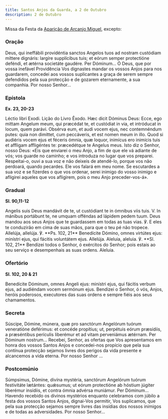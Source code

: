 ```yaml
---
title: Santos Anjos da Guarda, a 2 de Outubro
description: 2 de Outubro
---
```


Missa da Festa da [Aparição de Arcanjo Miguel](/missal/santos/05-08), excepto:

### Oração

<div class="side-by-side not-content">
  <span>
    Deus, qui ineffábili providéntia sanctos Angelos tuos ad nostram custódiam míttere dignáris:
    largíre supplícibus tuis; et eórum semper protectióne deféndi, et ætérna societáte gaudére. Per
    Dóminum...
  </span>
  <span>
    Ó Deus, que por vossa inefável Providência Vos dignastes mandar os vossos Anjos para nos
    guardarem, concedei aos vossos suplicantes a graça de serem sempre defendidos pela sua protecção
    e de gozarem eternamente, a sua companhia. Por nosso Senhor...
  </span>
</div>

### Epístola

**Ex. 23, 20-23**

<div class="side-by-side not-content">
  <span>Léctio libri Exodi.</span>
  <span>Lição do Livro Êxodo.</span>
  <span>
    Hæc dicit Dóminus Deus: Ecce, ego mittam Angelum meum, qui præcédat te, et custódiat in via, et
    intróducat in locum, quem parávi. Obsérva eum, et audi vocem ejus, nec contemnéndum putes: quia
    non dimíttet, cum peccáveris, et est nomen meum in illo. Quod si audiéris vocem ejus et féceris
    ómnia, quæ loquor, inimícus ero inimícis tuis et affligam affligéntes te: præcedétque te Angelus
    meus.
  </span>
  <span>
    Isto diz o Senhor, nosso Deus: «Eis que enviarei o meu Anjo, a fim de que ele vá adiante de vós;
    vos guarde no caminho; e vos introduza no lugar que vos preparei. Respeitai-o, ouvi a sua voz e
    não deixeis de atendê-lo, porque vos não perdoará, quando pecardes. Ele vos falará em meu nome.
    Se escutardes a sua voz e se fizerdes o que vos ordenar, serei inimigo do vosso inimigo e
    afligirei aqueles que vos afligirem, pois o meu Anjo preceder-vos-á».
  </span>
</div>

### Gradual

**Sl. 90,11-12**

<div class="side-by-side not-content">
  <span>
    Angelis suis Deus mandávit de te, ut custódiant te in ómnibus viis tuis. V. In mánibus portábunt
    te, ne umquam offéndas ad lápidem pedem tuum.
  </span>
  <span>
    Deus mandou aos seus Anjos que te guardassem em todas as tuas vias. ℣. E eles te conduzirão em
    cima de suas mãos, para que o teu pé não tropece.
  </span>
  <span>
    Allelúja, allelúja. ℣. **Ps. 102, 21** Benedícite Dómino, omnes virtútes ejus: minístri ejus,
    qui fácitis voluntátem ejus. Allelúja.
  </span>
  <span>
    Aleluia, aleluia. ℣. **Sl. 102, 21** Bendizei todos o Senhor, ó exércitos do Senhor; pois estais
    ao seu serviço e desempenhais as suas ordens. Aleluia.
  </span>
</div>

### Ofertório

**Sl. 102, 20 & 21**

<div class="side-by-side not-content">
  <span>
    Benedícite Dóminum, omnes Angeli ejus: minístri ejus, qui fácitis verbum ejus, ad audiéndam
    vocem sermónum ejus.
  </span>
  <span>
    Bendizei o Senhor, ó vós, Anjos, heróis poderosos, executores das suas ordens e sempre fiéis aos
    seus chamamentos.
  </span>
</div>

### Secreta

<div class="side-by-side not-content">
  <span>
    Súscipe, Dómine, múnera, quæ pro sanctórum Angelórum tuórum veneratióne deférimus: et concéde
    propítius; ut, perpétuis eórum præsídiis, a præséntibus perículis liberémur et ad vitam
    perveniámus ætérnam. Per Dóminum nostrum...
  </span>
  <span>
    Recebei, Senhor, as ofertas que Vos apresentamos em honra dos vossos Santos Anjos e concedei-nos
    propício que pela sua contínua protecção sejamos livres dos perigos da vida presente e
    alcancemos a vida eterna. Por nosso Senhor ...
  </span>
</div>

### Postcomúnio

<div class="side-by-side not-content">
  <span>
    Súmpsimus, Dómine, divína mystéria, sanctórum Angelórum tuórum festivitáte lætántes: quǽsumus;
    ut eórum protectióne ab hóstium júgiter liberémur insídiis, et contra ómnia advérsa muniámur.
    Per Dóminum...
  </span>
  <span>
    Havendo recebido os divinos mystérios enquanto celebramos com júbilo a festa dos vossos Santos
    Anjos, dignai-Vos permitir, Vos suplicamos, que pela sua protecção sejamos sempre livres das
    insídias dos nossos inimigos e de todas as adversidades. Por nosso Senhor...
  </span>
</div>
